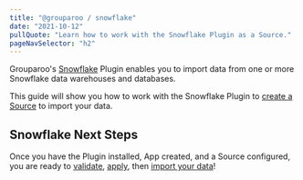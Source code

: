 ```yaml
---
title: "@grouparoo / snowflake"
date: "2021-10-12"
pullQuote: "Learn how to work with the Snowflake Plugin as a Source."
pageNavSelector: "h2"
---
```


<PluginDocsLinks plugin="Snowflake" />

Grouparoo's [Snowflake](https://www.snowflake.com/) Plugin enables you to import data from one or more Snowflake data warehouses and databases.

This guide will show you how to work with the Snowflake Plugin to [create a Source](#create-snowflake-source) to import your data.

<PluginDocsInstallation plugin="Snowflake" />

<PluginDocsCreateApp plugin="Snowflake" />

<ValidateAndApplyConfig headingLevel="h3" />

<PluginDocsColumnarSource plugin="Snowflake" />

## Snowflake Next Steps

Once you have the Plugin installed, App created, and a Source configured, you are ready to [validate](/docs/cli/config#validate), [apply](/docs/cli/config#apply), then [import your data](/docs/cli/run#run)!
